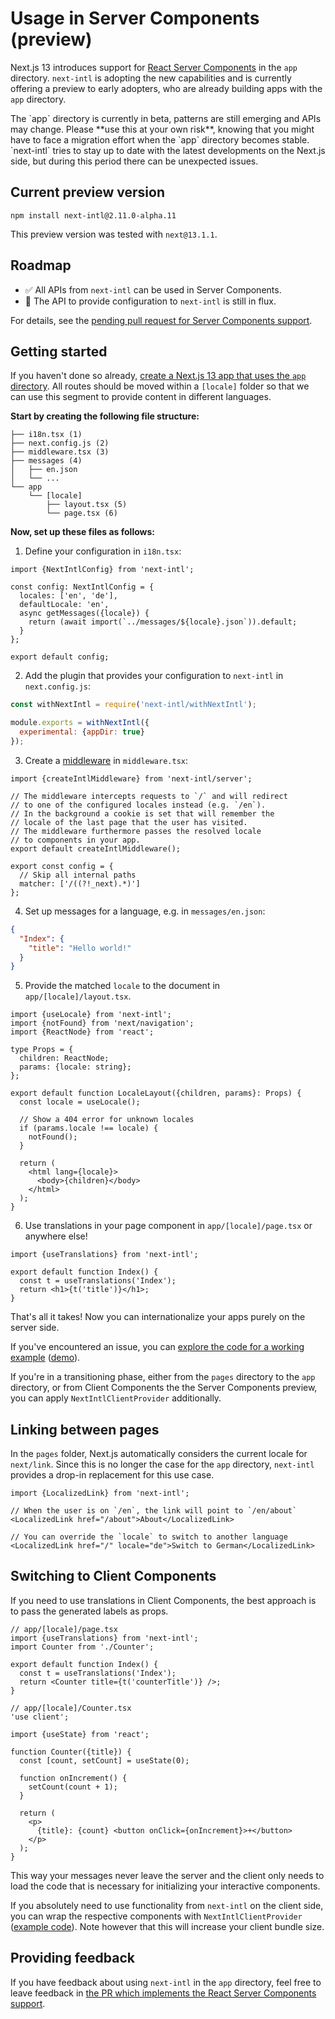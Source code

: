 
# Usage in Server Components (preview)

Next.js 13 introduces support for [React Server Components](https://beta.nextjs.org/docs/rendering/server-and-client-components) in the `app` directory. `next-intl` is adopting the new capabilities and is currently offering a preview to early adopters, who are already building apps with the `app` directory.

<Callout>
  The `app` directory is currently in beta, patterns are still emerging and APIs
  may change. Please **use this at your own risk**, knowing that you might have
  to face a migration effort when the `app` directory becomes stable.
  `next-intl` tries to stay up to date with the latest developments on the
  Next.js side, but during this period there can be unexpected issues.
</Callout>

## Current preview version

```
npm install next-intl@2.11.0-alpha.11
```

This preview version was tested with `next@13.1.1`.

## Roadmap

- ✅ All APIs from `next-intl` can be used in Server Components.
- 🚧 The API to provide configuration to `next-intl` is still in flux.

For details, see the [pending pull request for Server Components support](https://github.com/amannn/next-intl/pull/149).

## Getting started

If you haven't done so already, [create a Next.js 13 app that uses the `app` directory](https://beta.nextjs.org/docs/installation). All routes should be moved within a `[locale]` folder so that we can use this segment to provide content in different languages.

**Start by creating the following file structure:**

```
├── i18n.tsx (1)
├── next.config.js (2)
├── middleware.tsx (3)
├── messages (4)
│   ├── en.json
│   └── ...
└── app
    └── [locale]
        ├── layout.tsx (5)
        └── page.tsx (6)
```

**Now, set up these files as follows:**

1. Define your configuration in `i18n.tsx`:

```tsx
import {NextIntlConfig} from 'next-intl';

const config: NextIntlConfig = {
  locales: ['en', 'de'],
  defaultLocale: 'en',
  async getMessages({locale}) {
    return (await import(`../messages/${locale}.json`)).default;
  }
};

export default config;
```

2. Add the plugin that provides your configuration to `next-intl` in `next.config.js`:

```js
const withNextIntl = require('next-intl/withNextIntl');

module.exports = withNextIntl({
  experimental: {appDir: true}
});
```

3. Create a [middleware](https://nextjs.org/docs/advanced-features/middleware) in `middleware.tsx`:

```tsx
import {createIntlMiddleware} from 'next-intl/server';

// The middleware intercepts requests to `/` and will redirect
// to one of the configured locales instead (e.g. `/en`).
// In the background a cookie is set that will remember the
// locale of the last page that the user has visited.
// The middleware furthermore passes the resolved locale
// to components in your app.
export default createIntlMiddleware();

export const config = {
  // Skip all internal paths
  matcher: ['/((?!_next).*)']
};
```

4. Set up messages for a language, e.g. in `messages/en.json`:

```json
{
  "Index": {
    "title": "Hello world!"
  }
}
```

5. Provide the matched `locale` to the document in `app/[locale]/layout.tsx`.

```tsx
import {useLocale} from 'next-intl';
import {notFound} from 'next/navigation';
import {ReactNode} from 'react';

type Props = {
  children: ReactNode;
  params: {locale: string};
};

export default function LocaleLayout({children, params}: Props) {
  const locale = useLocale();

  // Show a 404 error for unknown locales
  if (params.locale !== locale) {
    notFound();
  }

  return (
    <html lang={locale}>
      <body>{children}</body>
    </html>
  );
}
```

6. Use translations in your page component in `app/[locale]/page.tsx` or anywhere else!

```tsx
import {useTranslations} from 'next-intl';

export default function Index() {
  const t = useTranslations('Index');
  return <h1>{t('title')}</h1>;
}
```

That's all it takes! Now you can internationalize your apps purely on the server side.

If you've encountered an issue, you can [explore the code for a working example](https://github.com/amannn/next-intl-example-next-13) ([demo](https://next-intl-example-next-13.vercel.app)).

If you're in a transitioning phase, either from the `pages` directory to the `app` directory, or from Client Components the the Server Components preview, you can apply `NextIntlClientProvider` additionally.

## Linking between pages

In the `pages` folder, Next.js automatically considers the current locale for `next/link`. Since this is no longer the case for the `app` directory, `next-intl` provides a drop-in replacement for this use case.

```tsx
import {LocalizedLink} from 'next-intl';

// When the user is on `/en`, the link will point to `/en/about`
<LocalizedLink href="/about">About</LocalizedLink>

// You can override the `locale` to switch to another language
<LocalizedLink href="/" locale="de">Switch to German</LocalizedLink>
```

## Switching to Client Components

If you need to use translations in Client Components, the best approach is to pass the generated labels as props.

```tsx
// app/[locale]/page.tsx
import {useTranslations} from 'next-intl';
import Counter from './Counter';

export default function Index() {
  const t = useTranslations('Index');
  return <Counter title={t('counterTitle')} />;
}
```

```tsx
// app/[locale]/Counter.tsx
'use client';

import {useState} from 'react';

function Counter({title}) {
  const [count, setCount] = useState(0);

  function onIncrement() {
    setCount(count + 1);
  }

  return (
    <p>
      {title}: {count} <button onClick={onIncrement}>+</button>
    </p>
  );
}
```

This way your messages never leave the server and the client only needs to load the code that is necessary for initializing your interactive components.

If you absolutely need to use functionality from `next-intl` on the client side, you can wrap the respective components with `NextIntlClientProvider` ([example code](https://github.com/amannn/next-intl/blob/feat/next-13-rsc/packages/example-next-13-advanced/src/components/client/02-MessagesOnClientCounter/Counter.tsx)). Note however that this will increase your client bundle size.

## Providing feedback

If you have feedback about using `next-intl` in the `app` directory, feel free to leave feedback in [the PR which implements the React Server Components support](https://github.com/amannn/next-intl/pull/149).
